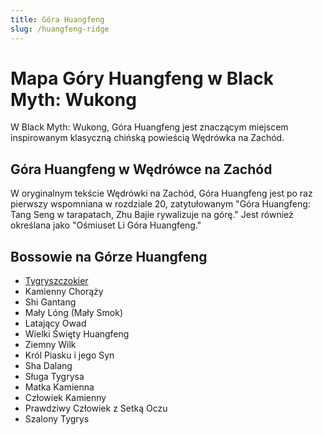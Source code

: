 ```yaml
---
title: Góra Huangfeng
slug: /huangfeng-ridge
---
```


# Mapa Góry Huangfeng w Black Myth: Wukong

W Black Myth: Wukong, Góra Huangfeng jest znaczącym miejscem inspirowanym klasyczną chińską powieścią Wędrówka na Zachód.

## Góra Huangfeng w Wędrówce na Zachód

W oryginalnym tekście Wędrówki na Zachód, Góra Huangfeng jest po raz pierwszy wspomniana w rozdziale 20, zatytułowanym "Góra Huangfeng: Tang Seng w tarapatach, Zhu Bajie rywalizuje na górę." Jest również określana jako "Ośmiuset Li Góra Huangfeng."

## Bossowie na Górze Huangfeng

- [Tygryszczokier](/docs/tiger-vanguard)
- Kamienny Chorąży
- Shi Gantang
- Mały Lóng (Mały Smok)
- Latający Owad
- Wielki Święty Huangfeng
- Ziemny Wilk
- Król Piasku i jego Syn
- Sha Dalang
- Sługa Tygrysa
- Matka Kamienna
- Człowiek Kamienny
- Prawdziwy Człowiek z Setką Oczu
- Szalony Tygrys

